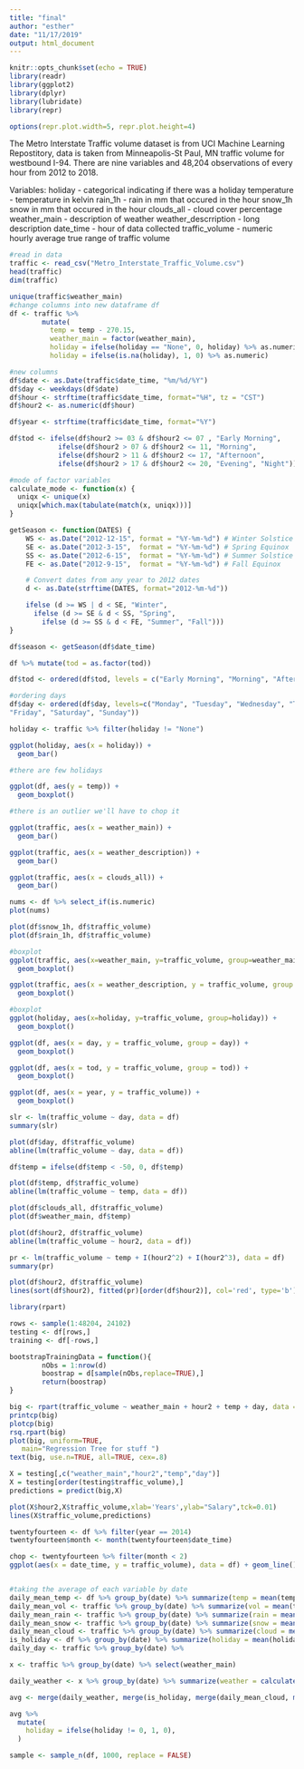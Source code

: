 ```yaml
---
title: "final"
author: "esther"
date: "11/17/2019"
output: html_document
---
```


```r
knitr::opts_chunk$set(echo = TRUE)
library(readr)
library(ggplot2)
library(dplyr)
library(lubridate)
library(repr)

options(repr.plot.width=5, repr.plot.height=4)
```
The Metro Interstate Traffic volume dataset is from UCI Machine Learning Repostitory, data is taken from Minneapolis-St Paul, MN traffic volume for westbound I-94. There are nine variables and 48,204 observations of every hour from 2012 to 2018. 

Variables:
holiday - categorical indicating if there was a holiday
temperature - temperature in kelvin
rain_1h - rain in mm that occured in the hour
snow_1h snow in mm that occured in the hour
clouds_all - cloud cover percentage
weather_main - description of weather
weather_descrription - long description
date_time - hour of data collected
traffic_volume - numeric hourly average true range of traffic volume

```r
#read in data
traffic <- read_csv("Metro_Interstate_Traffic_Volume.csv")
head(traffic)
dim(traffic)
```

```r
unique(traffic$weather_main)
#change columns into new dataframe df
df <- traffic %>%
        mutate(
          temp = temp - 270.15,
          weather_main = factor(weather_main),
          holiday = ifelse(holiday == "None", 0, holiday) %>% as.numeric,
          holiday = ifelse(is.na(holiday), 1, 0) %>% as.numeric)
```
```r
#new columns
df$date <- as.Date(traffic$date_time, "%m/%d/%Y")
df$day <- weekdays(df$date)
df$hour <- strftime(traffic$date_time, format="%H", tz = "CST")
df$hour2 <- as.numeric(df$hour)
```
```r
df$year <- strftime(traffic$date_time, format="%Y")
```
```r
df$tod <- ifelse(df$hour2 >= 03 & df$hour2 <= 07 , "Early Morning",
            ifelse(df$hour2 > 07 & df$hour2 <= 11, "Morning",
            ifelse(df$hour2 > 11 & df$hour2 <= 17, "Afternoon", 
            ifelse(df$hour2 > 17 & df$hour2 <= 20, "Evening", "Night"))))
```
```r
#mode of factor variables
calculate_mode <- function(x) {
  uniqx <- unique(x)
  uniqx[which.max(tabulate(match(x, uniqx)))]
}
```
```r
getSeason <- function(DATES) {
    WS <- as.Date("2012-12-15", format = "%Y-%m-%d") # Winter Solstice
    SE <- as.Date("2012-3-15",  format = "%Y-%m-%d") # Spring Equinox
    SS <- as.Date("2012-6-15",  format = "%Y-%m-%d") # Summer Solstice
    FE <- as.Date("2012-9-15",  format = "%Y-%m-%d") # Fall Equinox

    # Convert dates from any year to 2012 dates
    d <- as.Date(strftime(DATES, format="2012-%m-%d"))

    ifelse (d >= WS | d < SE, "Winter",
      ifelse (d >= SE & d < SS, "Spring",
        ifelse (d >= SS & d < FE, "Summer", "Fall")))
}
```
```r
df$season <- getSeason(df$date_time)
```
```r
df %>% mutate(tod = as.factor(tod))
```
```r
df$tod <- ordered(df$tod, levels = c("Early Morning", "Morning", "Afternoon", "Evening", "Night"))
```

```r
#ordering days 
df$day <- ordered(df$day, levels=c("Monday", "Tuesday", "Wednesday", "Thursday", 
"Friday", "Saturday", "Sunday"))
```

```r
holiday <- traffic %>% filter(holiday != "None")

ggplot(holiday, aes(x = holiday)) +
  geom_bar()

#there are few holidays 
```
```r
ggplot(df, aes(y = temp)) +
  geom_boxplot()

#there is an outlier we'll have to chop it 
```
```r
ggplot(traffic, aes(x = weather_main)) +
  geom_bar()
```
```r
ggplot(traffic, aes(x = weather_description)) +
  geom_bar()
```

```r
ggplot(traffic, aes(x = clouds_all)) +
  geom_bar()
```
```r
nums <- df %>% select_if(is.numeric)
plot(nums)
```
```r
plot(df$snow_1h, df$traffic_volume)
plot(df$rain_1h, df$traffic_volume)
```

```r
#boxplot
ggplot(traffic, aes(x=weather_main, y=traffic_volume, group=weather_main)) + 
  geom_boxplot()
```
```r
ggplot(traffic, aes(x = weather_description, y = traffic_volume, group = weather_description)) +
  geom_boxplot()
```
```r
#boxplot
ggplot(holiday, aes(x=holiday, y=traffic_volume, group=holiday)) + 
  geom_boxplot()
```
```r
ggplot(df, aes(x = day, y = traffic_volume, group = day)) +
  geom_boxplot()
```
```r
ggplot(df, aes(x = tod, y = traffic_volume, group = tod)) +
  geom_boxplot()
```
```r
ggplot(df, aes(x = year, y = traffic_volume)) +
  geom_boxplot() 
```

```r
slr <- lm(traffic_volume ~ day, data = df)
summary(slr)

plot(df$day, df$traffic_volume)
abline(lm(traffic_volume ~ day, data = df))
```
```r
df$temp = ifelse(df$temp < -50, 0, df$temp)

plot(df$temp, df$traffic_volume)
abline(lm(traffic_volume ~ temp, data = df))
```
```r
plot(df$clouds_all, df$traffic_volume)
plot(df$weather_main, df$temp)
```

```r
plot(df$hour2, df$traffic_volume)
abline(lm(traffic_volume ~ hour2, data = df))
```
```r
pr <- lm(traffic_volume ~ temp + I(hour2^2) + I(hour2^3), data = df)
summary(pr)

plot(df$hour2, df$traffic_volume)
lines(sort(df$hour2), fitted(pr)[order(df$hour2)], col='red', type='b') 
```


```r
library(rpart)
```

```r
rows <- sample(1:48204, 24102)
testing <- df[rows,]
training <- df[-rows,]
```

```r
bootstrapTrainingData = function(){
        nObs = 1:nrow(d)
        boostrap = d[sample(nObs,replace=TRUE),]
        return(boostrap)
}
```

```r
big <- rpart(traffic_volume ~ weather_main + hour2 + temp + day, data = training, method = "anova")
printcp(big)
plotcp(big)
rsq.rpart(big)
plot(big, uniform=TRUE,
   main="Regression Tree for stuff ")
text(big, use.n=TRUE, all=TRUE, cex=.8)
```
```r
X = testing[,c("weather_main","hour2","temp","day")]
X = testing[order(testing$traffic_volume),]
predictions = predict(big,X)
```

```r
plot(X$hour2,X$traffic_volume,xlab='Years',ylab="Salary",tck=0.01)
lines(X$traffic_volume,predictions)
```

```r
twentyfourteen <- df %>% filter(year == 2014)
twentyfourteen$month <- month(twentyfourteen$date_time)

chop <- twentyfourteen %>% filter(month < 2)
ggplot(aes(x = date_time, y = traffic_volume), data = df) + geom_line() + facet_wrap(~year)
```
```r

```































```r
#taking the average of each variable by date
daily_mean_temp <- df %>% group_by(date) %>% summarize(temp = mean(temp))
daily_mean_vol <- traffic %>% group_by(date) %>% summarize(vol = mean(traffic_volume))
daily_mean_rain <- traffic %>% group_by(date) %>% summarize(rain = mean(rain_1h))
daily_mean_snow <- traffic %>% group_by(date) %>% summarize(snow = mean(snow_1h))
daily_mean_cloud <- traffic %>% group_by(date) %>% summarize(cloud = mean(clouds_all))
is_holiday <- df %>% group_by(date) %>% summarize(holiday = mean(holiday))
daily_day <- traffic %>% group_by(date) %>% 
```

```r
x <- traffic %>% group_by(date) %>% select(weather_main)

daily_weather <- x %>% group_by(date) %>% summarize(weather = calculate_mode(weather_main))
```

```r
avg <- merge(daily_weather, merge(is_holiday, merge(daily_mean_cloud, merge(daily_mean_snow, merge(daily_mean_rain,merge(daily_mean_temp, daily_mean_vol))))))
```

```r
avg %>% 
  mutate(
    holiday = ifelse(holiday != 0, 1, 0),
  )
```
```r
sample <- sample_n(df, 1000, replace = FALSE)
```